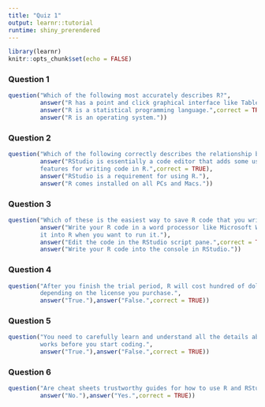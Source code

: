 ```yaml
---
title: "Quiz 1"
output: learnr::tutorial
runtime: shiny_prerendered
---
```


```r
library(learnr)
knitr::opts_chunk$set(echo = FALSE)
```

<style>body{text-align: justify;}</style>

### Question 1

```r
question("Which of the following most accurately describes R?",
         answer("R has a point and click graphical interface like Tableau of Microsoft Excel."),
         answer("R is a statistical programming language.",correct = TRUE),
         answer("R is an operating system."))
```


### Question 2

```r
question("Which of the following correctly describes the relationship between RStudio and R?",
         answer("RStudio is essentially a code editor that adds some user-friendly
         features for writing code in R.",correct = TRUE),
         answer("RStudio is a requirement for using R."),
         answer("R comes installed on all PCs and Macs."))
```

### Question 3

```r
question("Which of these is the easiest way to save R code that you write for future use?",
         answer("Write your R code in a word processor like Microsoft Word, then import
         it into R when you want to run it."),
         answer("Edit the code in the RStudio script pane.",correct = TRUE),
         answer("Write your R code into the console in RStudio."))
```

### Question 4

```r
question("After you finish the trial period, R will cost hundred of dollars to use, 
         depending on the license you purchase.",
         answer("True."),answer("False.",correct = TRUE))
```

### Question 5

```r
question("You need to carefully learn and understand all the details about how R
         works before you start coding.",
         answer("True."),answer("False.",correct = TRUE))
```

### Question 6

```r
question("Are cheat sheets trustworthy guides for how to use R and RStudio?",
         answer("No."),answer("Yes.",correct = TRUE))
```

